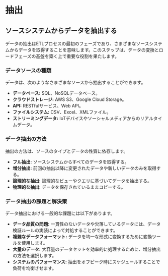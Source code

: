 # 抽出

## ソースシステムからデータを抽出する

データの抽出はETLプロセスの最初のフェーズであり、さまざまなソースシステムからデータを取得することを意味します。このステップは、データの変換とロードフェーズの基盤を築く上で重要な役割を果たします。

### データソースの種類

データは、次のようなさまざまなソースから抽出することができます。

- **データベース:** SQL、NoSQLデータベース。
- **クラウドストレージ:** AWS S3、Google Cloud Storage。
- **API:** RESTfulサービス、Web API。
- **ファイルシステム:** CSV、Excel、XMLファイル。
- **ストリーミングデータ:** IoTデバイスやソーシャルメディアからのリアルタイムデータ。

### データ抽出の方法

抽出の方法は、ソースのタイプとデータの性質に依存します。

- **フル抽出:** ソースシステムからすべてのデータを取得する。
- **増分抽出:** 前回の抽出以降に変更されたデータや新しいデータのみを取得する。
- **論理的な抽出:** 論理的なビューやクエリに基づいてデータを抽出する。
- **物理的な抽出:** データを保存されているままコピーする。

### データ抽出の課題と解決策

データ抽出における一般的な課題には以下があります。

- **データ品質の問題:** 一貫性のないデータや欠落しているデータには、データ検証ルールの実装によって対処することができます。
- **複雑なデータフォーマット:** データを均一な形式に変換するために変換ツールを使用します。
- **大量のデータ:** 大容量のデータセットを効率的に処理するために、増分抽出の方法を選択します。
- **システムのパフォーマンス:** 抽出をオフピーク時にスケジュールすることで負荷を均衡させます。